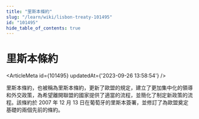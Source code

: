 ```yaml
---
title: "里斯本條約"
slug: "/learn/wiki/lisbon-treaty-101495"
id: "101495"
hide_table_of_contents: true
---
```



# 里斯本條約

<ArticleMeta id={101495} updatedAt={'2023-09-26 13:58:54'} />
<div className='border-solid border-b border-t-0 my-4 border-[var(--ifm-color-gray-300)]' />

里斯本條約，也被稱為里斯本條約，更新了歐盟的規定，建立了更加集中化的領導和外交政策，為希望離開聯盟的國家提供了適當的流程，並簡化了制定新政策的流程。該條約於 2007 年 12 月 13 日在葡萄牙的里斯本簽署，並修訂了為歐盟奠定基礎的兩個先前的條約。
